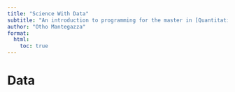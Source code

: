 ```yaml
---
title: "Science With Data"
subtitle: "An introduction to programming for the master in [Quantitative Biology](https://www.unimi.it/en/education/quantitative-biology)"
author: "Otho Mantegazza"
format: 
  html:
    toc: true
---
```


# Data

